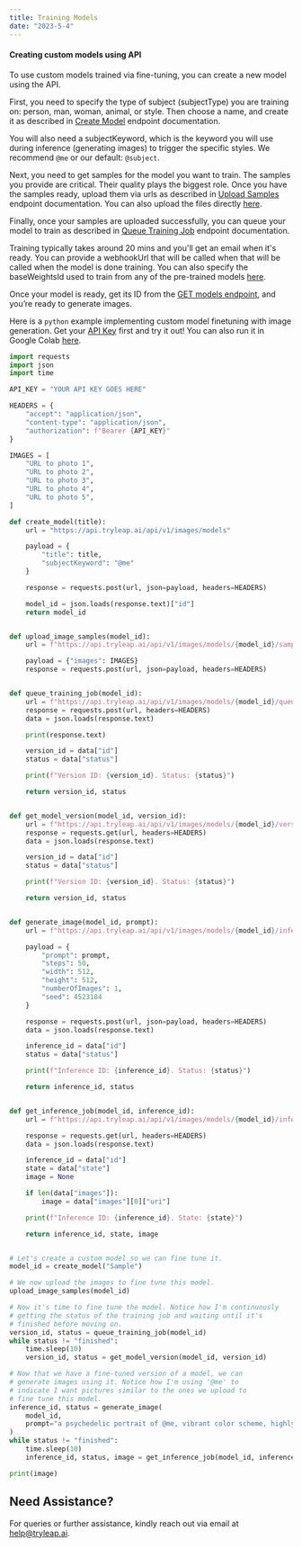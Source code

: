 ```yaml
---
title: Training Models
date: "2023-5-4"
---
```


#### Creating custom models using API

To use custom models trained via fine-tuning, you can create a new model using the API.

First, you need to specify the type of subject (subjectType) you are training on: person, man, woman, animal, or style. Then choose a name,
and create it as described in 
[Create Model](https://reference.tryleap.ai/reference/createmodel) endpoint documentation.

You will also need a subjectKeyword, which is the keyword you will use during inference (generating images) to trigger the specific styles. We recommend `@me` or our default: `@subject`.


Next, you need to get samples for the model you want to train.
The samples you provide are critical. Their quality plays the biggest role.
Once you have the samples ready, upload them via urls as described in 
[Upload Samples](https://reference.tryleap.ai/reference/samplescontroller_createurl) endpoint documentation. You can also upload the files directly [here](https://reference.tryleap.ai/reference/samplescontroller_create-1).

Finally, once your samples are uploaded successfully, you can queue your model to train as described in [Queue Training Job](https://reference.tryleap.ai/reference/queuetrainingjob) endpoint documentation. 

Training typically takes around 20 mins and you'll get an email when it's ready. You can provide a webhookUrl that will be called when that will be called when the model is done training. You can also specify the baseWeightsId used to train from any of the pre-trained models [here](/public-models).

Once your model is ready, get its ID from the [GET models endpoint](https://reference.tryleap.ai/reference/listallmodels),
and you’re ready to generate images. 

Here is a `python` example implementing custom model finetuning with image generation. Get your [API Key](authentication) first
and try it out! You can also run it in Google Colab [here](https://colab.research.google.com/drive/1v45UprB-fzSeWk4wTnYJEx4dEeW2DnYw?usp=sharing#scrollTo=oh3n9k2M910E).

```python
import requests
import json
import time

API_KEY = "YOUR API KEY GOES HERE"

HEADERS = {
    "accept": "application/json",
    "content-type": "application/json",
    "authorization": f"Bearer {API_KEY}"
}

IMAGES = [
    "URL to photo 1",
    "URL to photo 2",
    "URL to photo 3",
    "URL to photo 4",
    "URL to photo 5",
]

def create_model(title):
    url = "https://api.tryleap.ai/api/v1/images/models"

    payload = {
        "title": title,
        "subjectKeyword": "@me"
    }

    response = requests.post(url, json=payload, headers=HEADERS)

    model_id = json.loads(response.text)["id"]
    return model_id


def upload_image_samples(model_id):
    url = f"https://api.tryleap.ai/api/v1/images/models/{model_id}/samples/url"

    payload = {"images": IMAGES}
    response = requests.post(url, json=payload, headers=HEADERS)


def queue_training_job(model_id):
    url = f"https://api.tryleap.ai/api/v1/images/models/{model_id}/queue"
    response = requests.post(url, headers=HEADERS)
    data = json.loads(response.text)

    print(response.text)

    version_id = data["id"]
    status = data["status"]

    print(f"Version ID: {version_id}. Status: {status}")

    return version_id, status


def get_model_version(model_id, version_id):
    url = f"https://api.tryleap.ai/api/v1/images/models/{model_id}/versions/{version_id}"
    response = requests.get(url, headers=HEADERS)
    data = json.loads(response.text)

    version_id = data["id"]
    status = data["status"]

    print(f"Version ID: {version_id}. Status: {status}")

    return version_id, status


def generate_image(model_id, prompt):
    url = f"https://api.tryleap.ai/api/v1/images/models/{model_id}/inferences"

    payload = {
        "prompt": prompt,
        "steps": 50,
        "width": 512,
        "height": 512,
        "numberOfImages": 1,
        "seed": 4523184
    }

    response = requests.post(url, json=payload, headers=HEADERS)
    data = json.loads(response.text)

    inference_id = data["id"]
    status = data["status"]

    print(f"Inference ID: {inference_id}. Status: {status}")

    return inference_id, status


def get_inference_job(model_id, inference_id):
    url = f"https://api.tryleap.ai/api/v1/images/models/{model_id}/inferences/{inference_id}"

    response = requests.get(url, headers=HEADERS)
    data = json.loads(response.text)

    inference_id = data["id"]
    state = data["state"]
    image = None

    if len(data["images"]):
        image = data["images"][0]["uri"]

    print(f"Inference ID: {inference_id}. State: {state}")

    return inference_id, state, image


# Let's create a custom model so we can fine tune it.
model_id = create_model("Sample")

# We now upload the images to fine tune this model.
upload_image_samples(model_id)

# Now it's time to fine tune the model. Notice how I'm continuously 
# getting the status of the training job and waiting until it's
# finished before moving on.
version_id, status = queue_training_job(model_id)
while status != "finished":
    time.sleep(10)
    version_id, status = get_model_version(model_id, version_id)

# Now that we have a fine-tuned version of a model, we can
# generate images using it. Notice how I'm using '@me' to 
# indicate I want pictures similar to the ones we upload to 
# fine tune this model.
inference_id, status = generate_image(
    model_id, 
    prompt="a psychedelic portrait of @me, vibrant color scheme, highly detailed, in the style of romanticism, cinematic, artstation, moebius, greg rutkowski"
)
while status != "finished":
    time.sleep(10)
    inference_id, status, image = get_inference_job(model_id, inference_id)

print(image)

```

## Need Assistance?

For queries or further assistance, kindly reach out via email at [help@tryleap.ai](mailto:help@tryleap.ai).